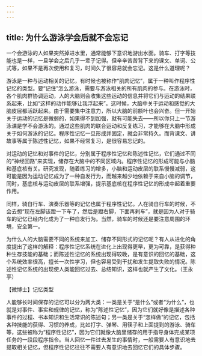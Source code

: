 ```yaml
---
---
---
```

title: 为什么游泳学会后就不会忘记
---




一个会游泳的人如果突然掉进水里，通常能够下意识地游出水面。骑车、打字等技能也是一样，一旦学会之后几乎一辈子记得。但辛辛苦苦背下来的课文、单词、公式等，如果不是再次使用和复习，时间久了很容易就会忘记。这是什么道理呢？

游泳是一种与运动相关的记忆，有时候也被称作“肌肉记忆”，属于一种叫作程序性记忆的类型。要“记住”怎么游泳，需要与游泳相关的所有肌肉的参与。在游泳时，各个肌肉群协调运动，人的大脑则会收集这些运动的信息并将它们与运动的结果联系起来，比如“这样的动作能够让我浮起来”。这时候，大脑中关于运动和感觉的大脑皮层都活跃起来。由于需要集中注意力，所以大脑的前额叶也会兴奋。但一开始关于运动的记忆是微弱的，如果得不到加强，就有可能失去——所以你只上一节游泳课是学不会游泳的。通过这些肌肉的联合运动和反复练习，才能够在大脑中形成关于如何游泳的记忆。程序性记忆一旦形成并固定，就会非常持久。而背课文、讲故事等属于陈述性记忆，如果不经常复习，是很容易忘记的。

对运动的记忆和对事件的记忆，分别属于程序性记忆和陈述性记忆，它们通过不同的“神经回路”来实现，储存在大脑中的不同区域内。程序性记忆的形成可能与小脑和基底核有关。研究发现，随着练习的增多，小脑和运动皮层的联系慢慢减弱，这可能是因为运动记忆成为了一种自发行为，而越来越少地依赖于来自小脑的调节，同时，基底核与运动皮层的联系增强，提示基底核在程序性记忆的形成中起着重要作用。

同样，骑自行车、演奏乐器等的记忆也属于程序性记忆。人在骑自行车的时候，不会去想“现在左脚该蹬一下车了，然后是蹬右脚，下面再刹车”，就是因为人对于骑车的记忆已经内化成为了一种自发行为。当然，骑车的时候还是要注意周围的环境，安全第一。





为什么人的大脑需要不同的系统来加工、储存不同形式的记忆呢？有人从进化的角度提出了这样的解释：程序性记忆系统在进化上出现得更早，更为可靠，是获得种种生存技能的基础；而陈述性记忆的系统出现得较晚，是有意识的回忆的基础，这个系统效率很高，擅长一次性学习，但也容易受到干扰和发生提取失败的情况。陈述性记忆系统的出现使人类能回忆过去、总结知识，这样也就产生了文化。（王永亭）





【微博士】记忆类型

人能够长时间保存的记忆可以分为两大类：一类是关于“是什么”或者“为什么”，也就是对事件、事实和规律的记忆，称为“陈述性记忆”，因为它们就好像是描述各种事件的过程、书本知识和生活常识的陈述句；另一类是关于“怎样做”的记忆，包括各种技能的获得、习惯的养成，比如打字、弹琴、用筷子和上面提到的游泳、骑车等，这些被称为“程序性记忆”，因为它们就像大脑里储存的用于指导身体完成某项任务的一段段程序指令。当人回忆一件过去发生的事情时，一般需要人有意识地去提取相关记忆，但程序性记忆往往不需要人有意识地去回忆它们的具体步骤。